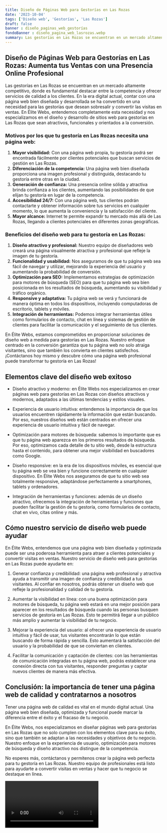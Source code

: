 ```yaml
---
title: Diseño de Páginas Web para Gestorías en Las Rozas
date: '2023-10-04'
tags: ['Diseño web', 'Gestorías', 'Las Rozas']
draft: false
banner : diseño_paginas_web_gestorías
fondoBanner : diseño_pagina_web_lasrozas.webp
summary: Las gestorías en Las Rozas se encuentran en un mercado altamente competitivo, donde es fundamental destacar entre la competencia y ofrecer servicios de calidad a los clientes. En la era digital actual, contar con una página web bien diseñada y desarrollada se ha convertido en una necesidad para las gestorías que desean sobresalir y convertir las visitas en ventas. En Élite Webs, entendemos completamente esta necesidad y nos especializamos en el diseño y desarrollo de sitios web para gestorías en Las Rozas que sean atractivos, funcionales y orientados a la conversión.
---
```


## Diseño de Páginas Web para Gestorías en Las Rozas: Aumenta tus Ventas con una Presencia Online Profesional

Las gestorías en Las Rozas se encuentran en un mercado altamente competitivo, donde es fundamental destacar entre la competencia y ofrecer servicios de calidad a los clientes. En la era digital actual, contar con una página web bien diseñada y desarrollada se ha convertido en una necesidad para las gestorías que desean sobresalir y convertir las visitas en ventas. En Élite Webs, entendemos completamente esta necesidad y nos especializamos en el diseño y desarrollo de sitios web para gestorías en Las Rozas que sean atractivos, funcionales y orientados a la conversión.

### Motivos por los que tu gestoría en Las Rozas necesita una página web:

1. **Mayor visibilidad:** Con una página web propia, tu gestoría podrá ser encontrada fácilmente por clientes potenciales que buscan servicios de gestión en Las Rozas.
2. **Diferenciación de la competencia:** Una página web bien diseñada proporciona una imagen profesional y distinguida, destacando tu gestoría entre otras en la ciudad.
3. **Generación de confianza:** Una presencia online sólida y atractiva brinda confianza a los clientes, aumentando las posibilidades de que elijan tu gestoría en lugar de la competencia.
4. **Accesibilidad 24/7:** Con una página web, tus clientes podrán contactarte y obtener información sobre tus servicios en cualquier momento, lo que aumenta la conveniencia y la satisfacción del cliente.
5. **Mayor alcance:** Internet te permite expandir tu mercado más allá de Las Rozas, llegando a clientes potenciales en diferentes zonas geográficas.

### Beneficios del diseño web para tu gestoría en Las Rozas:

1. **Diseño atractivo y profesional:** Nuestro equipo de diseñadores web creará una página visualmente atractiva y profesional que refleje la imagen de tu gestoría.
2. **Funcionalidad y usabilidad:** Nos aseguramos de que tu página web sea fácil de navegar y utilizar, mejorando la experiencia del usuario y aumentando la probabilidad de conversión.
3. **Optimización para SEO:** Implementamos estrategias de optimización para motores de búsqueda (SEO) para que tu página web sea bien posicionada en los resultados de búsqueda, aumentando su visibilidad y tráfico orgánico.
4. **Responsive y adaptativa:** Tu página web se verá y funcionará de manera óptima en todos los dispositivos, incluyendo computadoras de escritorio, tablets y móviles.
5. **Integración de herramientas:** Podemos integrar herramientas útiles como formularios de contacto, chat en línea y sistemas de gestión de clientes para facilitar la comunicación y el seguimiento de tus clientes.

En Élite Webs, estamos comprometidos en proporcionar soluciones de diseño web a medida para gestorías en Las Rozas. Nuestro enfoque centrado en la conversión garantiza que tu página web no solo atraiga visitantes, sino que también los convierta en clientes satisfechos. ¡Contáctanos hoy mismo y descubre cómo una página web profesional puede transformar tu gestoría en Las Rozas!

<GifSeo />

<Cta />

## Elementos clave del diseño web exitoso

- Diseño atractivo y moderno: en Élite Webs nos especializamos en crear páginas web para gestorías en Las Rozas con diseños atractivos y modernos, adaptados a las últimas tendencias y estilos visuales.

- Experiencia de usuario intuitiva: entendemos la importancia de que los usuarios encuentren rápidamente la información que están buscando. Por eso, nuestros diseños web están centrados en ofrecer una experiencia de usuario intuitiva y fácil de navegar.

- Optimización para motores de búsqueda: sabemos lo importante que es que tu página web aparezca en los primeros resultados de búsqueda. Por eso, optimizamos cada detalle de tu sitio web, desde la estructura hasta el contenido, para obtener una mejor visibilidad en buscadores como Google.

- Diseño responsive: en la era de los dispositivos móviles, es esencial que tu página web se vea bien y funcione correctamente en cualquier dispositivo. En Élite Webs nos aseguramos de que tu sitio web sea totalmente responsive, adaptándose perfectamente a smartphones, tablets y ordenadores.

- Integración de herramientas y funciones: además de un diseño atractivo, ofrecemos la integración de herramientas y funciones que pueden facilitar la gestión de tu gestoría, como formularios de contacto, chat en vivo, citas online y más.

## Cómo nuestro servicio de diseño web puede ayudar

En Élite Webs, entendemos que una página web bien diseñada y optimizada puede ser una poderosa herramienta para atraer a clientes potenciales y convertir visitas en ventas. Nuestro servicio de diseño web para gestorías en Las Rozas puede ayudarte en:

1. Generar confianza y credibilidad: una página web profesional y atractiva ayuda a transmitir una imagen de confianza y credibilidad a tus visitantes. Al confiar en nosotros, podrás obtener un diseño web que refleje la profesionalidad y calidad de tu gestoría.

2. Aumentar la visibilidad en línea: con una buena optimización para motores de búsqueda, tu página web estará en una mejor posición para aparecer en los resultados de búsqueda cuando las personas busquen servicios de gestoría en Las Rozas. Esto te permitirá llegar a un público más amplio y aumentar la visibilidad de tu negocio.

3. Mejorar la experiencia del usuario: al ofrecer una experiencia de usuario intuitiva y fácil de usar, tus visitantes encontrarán lo que están buscando de forma rápida y sencilla. Esto aumentará la satisfacción del usuario y la probabilidad de que se conviertan en clientes.

4. Facilitar la comunicación y captación de clientes: con las herramientas de comunicación integradas en tu página web, podrás establecer una conexión directa con tus visitantes, responder preguntas y captar nuevos clientes de manera más efectiva.

## Conclusión: la importancia de tener una página web de calidad y contratarnos a nosotros

Tener una página web de calidad es vital en el mundo digital actual. Una página web bien diseñada, optimizada y funcional puede marcar la diferencia entre el éxito y el fracaso de tu negocio.

En Élite Webs, nos especializamos en diseñar páginas web para gestorías en Las Rozas que no solo cumplen con los elementos clave para su éxito, sino que también se adaptan a las necesidades y objetivos de tu negocio. Nuestro enfoque en la experiencia de usuario, optimización para motores de búsqueda y diseño atractivo nos distingue de la competencia.

No esperes más, contáctanos y permítenos crear la página web perfecta para tu gestoría en Las Rozas. Nuestro equipo de profesionales está listo para ayudarte a convertir visitas en ventas y hacer que tu negocio se destaque en línea.

<Video />

<CtaBot job='Gestorías' city='Las Rozas'/>

<Gmaps query='Las Rozas+españa+maps' />